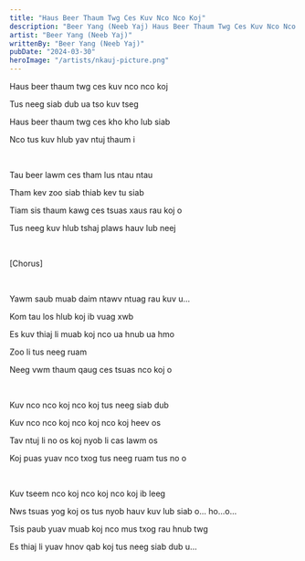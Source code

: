 ```yaml
---
title: "Haus Beer Thaum Twg Ces Kuv Nco Nco Koj"
description: "Beer Yang (Neeb Yaj) Haus Beer Thaum Twg Ces Kuv Nco Nco Koj Lyrics"
artist: "Beer Yang (Neeb Yaj)"
writtenBy: "Beer Yang (Neeb Yaj)"
pubDate: "2024-03-30"
heroImage: "/artists/nkauj-picture.png"
---
```


Haus beer thaum twg ces kuv nco nco koj

Tus neeg siab dub ua tso kuv tseg

Haus beer thaum twg ces kho kho lub siab

Nco tus kuv hlub yav ntuj thaum i

<br />

Tau beer lawm ces tham lus ntau ntau

Tham kev zoo siab thiab kev tu siab

Tiam sis thaum kawg ces tsuas xaus rau koj o

Tus neeg kuv hlub tshaj plaws hauv lub neej

<br />

[Chorus]

<br />

Yawm saub muab daim ntawv ntuag rau kuv u...

Kom tau los hlub koj ib vuag xwb

Es kuv thiaj li muab koj nco ua hnub ua hmo

Zoo li tus neeg ruam

Neeg vwm thaum qaug ces tsuas nco koj o

<br />

Kuv nco nco koj nco koj tus neeg siab dub

Kuv nco nco koj nco koj nco koj heev os

Tav ntuj li no os koj nyob li cas lawm os

Koj puas yuav nco txog tus neeg ruam tus no o

<br />

Kuv tseem nco koj nco koj nco koj ib leeg

Nws tsuas yog koj os tus nyob hauv kuv lub siab o... ho...o...

Tsis paub yuav muab koj nco mus txog rau hnub twg

Es thiaj li yuav hnov qab koj tus neeg siab dub u...
